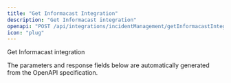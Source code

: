 ```yaml
---
title: "Get Informacast Integration"
description: "Get Informacast integration"
openapi: "POST /api/integrations/incidentManagement/getInformacastIntegration"
icon: "plug"
---
```


Get Informacast integration

<Note>
The parameters and response fields below are automatically generated from the OpenAPI specification.
</Note>
